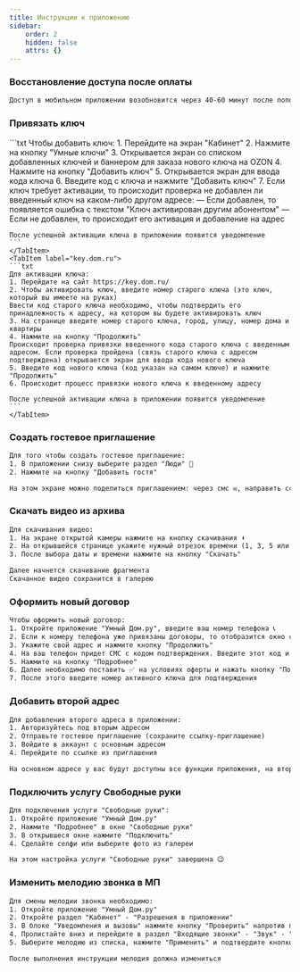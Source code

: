 ```yaml
---
title: Инструкции к приложению
sidebar:
    order: 2
    hidden: false
    attrs: {}
---
```



### Восстановление доступа после оплаты
```txt
Доступ в мобильном приложении возобновится через 40-60 минут после пополнения счета 😉
```

### Привязать ключ
<Tabs>
    <TabItem label="МП">
    ```txt
    Чтобы добавить ключ: 
    1. Перейдите на экран "Кабинет"
    2. Нажмите на кнопку "Умные ключи"
    3. Открывается экран со списком добавленных ключей и баннером для заказа нового ключа на OZON
    4. Нажмите на кнопку "Добавить ключ"
    5. Открывается экран для ввода кода ключа
    6. Введите код с ключа и нажмите "Добавить ключ"
    7. Если ключ требует активации, то происходит проверка не добавлен ли введенный ключ на каком-либо другом адресе:
    — Если добавлен, то появляется ошибка с текстом "Ключ активирован другим абонентом"
    — Если не добавлен, то происходит его активация и добавление на адрес

    После успешной активации ключа в приложении появится уведомление
    ```
    </TabItem>
    <TabItem label="key.dom.ru">
    ```txt
    Для активации ключа: 
    1. Перейдите на сайт https://key.dom.ru/
    2. Чтобы активировать ключ, введите номер старого ключа (это ключ, который вы имеете на руках)
    Ввести код старого ключа необходимо, чтобы подтвердить его принадлежность к адресу, на котором вы будете активировать ключ
    3. На странице введите номер старого ключа, город, улицу, номер дома и квартиры
    4. Нажмите на кнопку "Продолжить"
    Происходит проверка привязки введенного кода старого ключа с введенным адресом. Если проверка пройдена (связь старого ключа с адресом подтверждена) открывается экран для ввода кода нового ключа
    5. Введите код нового ключа (код указан на самом ключе) и нажмите "Продолжить"
    6. Происходит процесс привязки нового ключа к введенному адресу

    После успешной активации ключа в приложении появится уведомление
    ```
    </TabItem>
</Tabs>

### Создать гостевое приглашение
```txt
Для того чтобы создать гостевое приглашение:
1. В приложении снизу выберите раздел "Люди" 👥
2. Нажмите на кнопку "Добавить гостя"

На этом экране можно поделиться приглашением: через смс ✉️, направить ссылку в удобный для вас мессенджер, либо просто скопировать 📎 ссылку
```

### Скачать видео из архива
```txt
Для скачивания видео:
1. На экране открытой камеры нажмите на кнопку скачивания ⬇️
2. На открывшейся странице укажите нужный отрезок времени (1, 3, 5 или 10 минут) и начало момента записи
3. После выбора даты и времени нажмите на кнопку "Скачать" 

Далее начнется скачивание фрагмента
Скачанное видео сохранится в галерею
```

### Оформить новый договор
```txt
Чтобы оформить новый договор:
1. Откройте приложение "Умный Дом.ру", введите ваш номер телефона 📞
2. Если к номеру телефона уже привязаны договоры, то отобразится окно со списком договоров. Если ни один адрес не подходит/нет активного договора, то нажмите "Новый адрес ➕" 
3. Укажите свой адрес и нажмите кнопку "Продолжить"
4. На ваш телефон придет СМС с кодом подтверждения. Введите этот код и откроется главное меню
5. Нажмите на кнопку "Подробнее"
6. Далее необходимо поставить ✅ на условиях оферты и нажать кнопку "Подключить"
7. После этого введите номер активного ключа для подтверждения
```

### Добавить второй адрес
```txt
Для добавления второго адреса в приложении: 
1. Авторизуйтесь под вторым адресом
2. Отправьте гостевое приглашение (сохраните ссылку-приглашение)
3. Войдите в аккаунт с основным адресом 
4. Перейдите по ссылке из приглашения

На основном адресе у вас будут доступны все функции приложения, на втором - всё, кроме управления пользователями и ключами
```


### Подключить услугу Свободные руки
```txt
Для подключения услуги "Свободные руки":
1. Откройте приложение "Умный Дом.ру"
2. Нажмите "Подробнее" в окне "Свободные руки"
3. В открывшеся окне нажмите "Подключить"
4. Сделайте селфи или выберите фото из галереи

На этом настройка услуги "Свободные руки" завершена 😉
```

### Изменить мелодию звонка в МП
```txt
Для смены мелодии звонка необходимо:
1. Откройте приложение "Умный Дом.ру"
2. Откройте раздел "Кабинет" - "Разрешения в приложении"
3. В блоке "Уведомления и вызовы" нажмите кнопку "Проверить" напротив пункта "Разрешите получать уведомления от приложения"
4. Пролистайте вниз и перейдите в раздел "Входящие звонки" - "Звук" - "Предустановленные мелодии"
5. Выберите мелодию из списка, нажмите "Применить" и подтвердите кнопкой "ОК"

После выполнения инструкции мелодия должна измениться
```